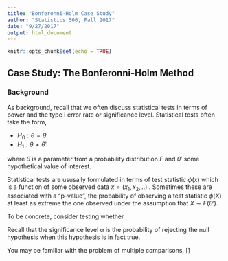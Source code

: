 ```yaml
---
title: "Bonferonni-Holm Case Study"
author: "Statistics 506, Fall 2017"
date: "9/27/2017"
output: html_document
---
```


```r
knitr::opts_chunk$set(echo = TRUE)
```

## Case Study: The Bonferonni-Holm Method

### Background
As background, recall that we often discuss statistical tests in terms of power
and the type I error rate or significance level.  Statistical tests often take 
the form,
  
  + $H_0: \theta = \theta'$
  + $H_1: \theta \neq \theta'$

where $\theta$ is a parameter from a probability distribution $F$ and $\theta'$ some
hypothetical value of interest.  

Statistical tests are ususally formulated in terms of  test statistic $\phi(x)$ 
which is a function of some observed data $x = (x_1, x_2, ..)$ . Sometimes these
are associated with a "p-value", the probability of observing a test statistic 
$\phi(X)$ at least as extreme the one observed under the assumption that $X \sim F(\theta')$.

To be concrete, consider testing whether 

Recall that the significance level $\alpha$ is the probability of rejecting the null
hypothesis when this hypothesis is in fact true.  

You may be familiar with the problem of multiple comparisons,
[]